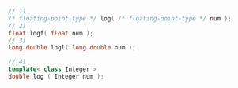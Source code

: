 ```cpp
// 1)
/* floating-point-type */ log( /* floating-point-type */ num );
// 2)
float logf( float num );
// 3)
long double logl( long double num );
```
```cpp title="Additional Overloads"
// 4)
template< class Integer >
double log ( Integer num );
```